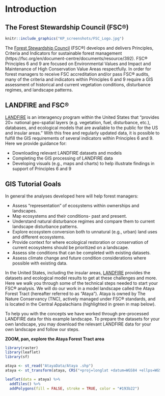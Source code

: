 # Introduction {#Introduction}

## The Forest Stewardship Council (FSC®)
```r
knitr::include_graphics("KP_screenshots/FSC_Logo.jpg")

```

The [Forest Stewardship Council](https://fsc.org/en) (FSC®) develops and delivers Principles, Criteria and Indicators for sustainable forest management (https://fsc.org/en/document-centre/documents/resource/392). FSC® Principles 6 and 9 are focused on Environmental Values and Impact and Maintenance of High Conservation Value Areas respectfully. In order for forest managers to receive FSC accreditation and/or pass FSC® audits, many of the criteria and indicators within Principles 6 and 9 require a GIS assessment of historical and current vegetation conditions, disturbance regimes, and landscape patterns.

## LANDFIRE and FSC®

[LANDFIRE](https://landfire.gov/) is an interagency program within the United States that "provides 20+ national geo-spatial layers (e.g. vegetation, fuel, disturbance, etc.), databases, and ecological models that are available to the public for the US and insular areas." With this free and regularly updated data, it is possible to fulfill the GIS requirements of several indicators within Principles 6 and 9. Here we provide guidance for:

* Downloading relevant LANDFIRE datasets and models
* Completing the GIS processing of LANDFIRE data
* Developing visuals (e.g., maps and charts) to help illustrate findings in support of Principles 6 and 9

## GIS Tutorial Goals

In general the analyses developed here will help forest managers:

* Assess “representation” of ecosystems within ownerships and landscapes.
* Map ecosystems and their conditions- past and present.
* Understand natural disturbance regimes and compare them to current landscape disturbance patterns.
* Explore ecosystem conversion both to unnatural (e.g., urban) land uses and different ecosystems.
* Provide context for where ecological restoration or conservation of current ecosystems should be prioritized on a landscape.  
* Assess site conditions that can be completed with existing datasets.
* Assess climate change and future condition considerations where possible with existing data.

In the United States, including the insular areas, [LANDFIRE](https://www.landfire.gov/) provides the datasets and ecological model results to get at these challenges and more. Here we walk you through some of the technical steps needed to start your FSC® analysis. We will do our work in a model landscape called the Ataya Forest Tract (hereafter referred to as "Ataya"). Ataya is owned by The Nature Conservancy (TNC), actively managed under FSC® standards, and is located in the Central Appalachians (highlighted in green in map below).

To help you with the concepts we have worked through pre-processed LANDFIRE data for this example landscape. To prepare the datasets for your own landscape, you may download the relevant LANDFIRE data for your own landscape and follow our steps.

**ZOOM, pan, explore the Ataya Forest Tract area**
```r
library(raster)
library(leaflet)
library(sf)

ataya <- st_read("AtayaData/Ataya .shp")
ataya <- st_transform(ataya, CRS("+proj=longlat +datum=WGS84 +ellps=WGS84 +towgs84=0,0,0"))

```

```r

leaflet(data = ataya) %>% 
  addTiles() %>% 
  addPolygons(fill = FALSE, stroke = TRUE, color = "#193b22")

```

